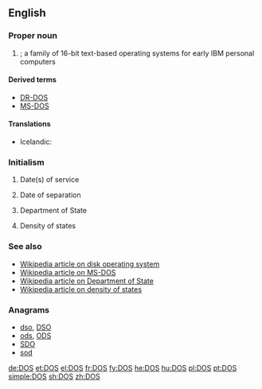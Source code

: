 {{also|DoS|dos}}
==English==

===Proper noun===
{{en-proper noun}}

# {{context|computing|lang=en}} {{acronym of|Disk Operating System|lang=en}}; a family of 16-bit text-based operating systems for early IBM personal computers

====Derived terms====
* [[DR-DOS]]
* [[MS-DOS]]

====Translations====
{{trans-top|Disk Operating System}}
* Icelandic: {{t|is|diskstýrikerfi|n}}
{{trans-mid}}
{{trans-bottom}}

===Initialism===
{{head|en|initialism}}

# {{context|military|lang=en}} Date(s) of service
# {{context|military|lang=en}} Date of separation
# {{context|US|lang=en}} Department of State
# {{context|sciences|lang=en}} Density of states

===See also===
* [[w:DOS_%28disambiguation%29|Wikipedia article on disk operating system]]
* [[w:MS-DOS|Wikipedia article on MS-DOS]]
* [[w:United States Department of State|Wikipedia article on Department of State]]
* [[w:Density_of_states|Wikipedia article on density of states]]

===Anagrams===
* [[dso#English|dso]], [[DSO#English|DSO]]
* [[ods#English|ods]], [[ODS#English|ODS]]
* [[SDO#English|SDO]]
* [[sod#English|sod]]

[[de:DOS]]
[[et:DOS]]
[[el:DOS]]
[[fr:DOS]]
[[fy:DOS]]
[[he:DOS]]
[[hu:DOS]]
[[pl:DOS]]
[[pt:DOS]]
[[simple:DOS]]
[[sh:DOS]]
[[zh:DOS]]